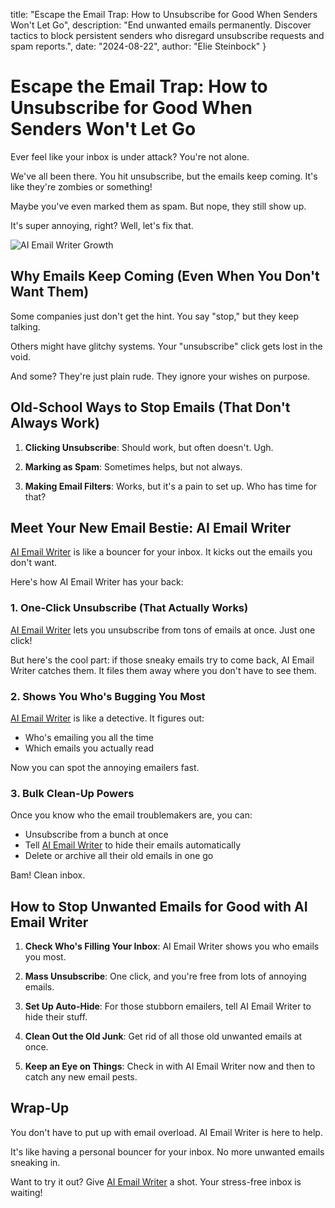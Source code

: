   title: "Escape the Email Trap: How to Unsubscribe for Good When Senders Won't Let Go",
  description: "End unwanted emails permanently. Discover tactics to block persistent senders who disregard unsubscribe requests and spam reports.",
  date: "2024-08-22",
  author: "Elie Steinbock"
}

# Escape the Email Trap: How to Unsubscribe for Good When Senders Won't Let Go

Ever feel like your inbox is under attack? You're not alone.

We've all been there. You hit unsubscribe, but the emails keep coming. It's like they're zombies or something!

Maybe you've even marked them as spam. But nope, they still show up.

It's super annoying, right? Well, let's fix that.

![AI Email Writer Growth](/images/blog/messy-vs-clean-inbox.png)

## Why Emails Keep Coming (Even When You Don't Want Them)

Some companies just don't get the hint. You say "stop," but they keep talking.

Others might have glitchy systems. Your "unsubscribe" click gets lost in the void.

And some? They're just plain rude. They ignore your wishes on purpose.

## Old-School Ways to Stop Emails (That Don't Always Work)

1. **Clicking Unsubscribe**: Should work, but often doesn't. Ugh.

2. **Marking as Spam**: Sometimes helps, but not always.

3. **Making Email Filters**: Works, but it's a pain to set up. Who has time for that?

## Meet Your New Email Bestie: AI Email Writer

[AI Email Writer](https://app.replyai.ai) is like a bouncer for your inbox. It kicks out the emails you don't want.

Here's how AI Email Writer has your back:

### 1. One-Click Unsubscribe (That Actually Works)

[AI Email Writer](https://app.replyai.ai) lets you unsubscribe from tons of emails at once. Just one click!

But here's the cool part: if those sneaky emails try to come back, AI Email Writer catches them. It files them away where you don't have to see them.

### 2. Shows You Who's Bugging You Most

[AI Email Writer](https://app.replyai.ai) is like a detective. It figures out:
- Who's emailing you all the time
- Which emails you actually read

Now you can spot the annoying emailers fast.

### 3. Bulk Clean-Up Powers

Once you know who the email troublemakers are, you can:
- Unsubscribe from a bunch at once
- Tell [AI Email Writer](https://app.replyai.ai) to hide their emails automatically
- Delete or archive all their old emails in one go

Bam! Clean inbox.

## How to Stop Unwanted Emails for Good with AI Email Writer

1. **Check Who's Filling Your Inbox**: AI Email Writer shows you who emails you most.

2. **Mass Unsubscribe**: One click, and you're free from lots of annoying emails.

3. **Set Up Auto-Hide**: For those stubborn emailers, tell AI Email Writer to hide their stuff.

4. **Clean Out the Old Junk**: Get rid of all those old unwanted emails at once.

5. **Keep an Eye on Things**: Check in with AI Email Writer now and then to catch any new email pests.

## Wrap-Up

You don't have to put up with email overload. AI Email Writer is here to help.

It's like having a personal bouncer for your inbox. No more unwanted emails sneaking in.

Want to try it out? Give [AI Email Writer](https://app.replyai.ai) a shot. Your stress-free inbox is waiting!

